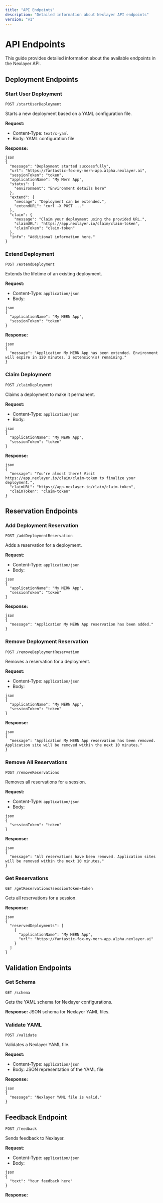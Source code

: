 ```yaml
---
title: "API Endpoints"
description: "Detailed information about Nexlayer API endpoints"
version: "v1"
---
```


# API Endpoints

This guide provides detailed information about the available endpoints in the Nexlayer API.

## Deployment Endpoints

### Start User Deployment

```
POST /startUserDeployment
```

Starts a new deployment based on a YAML configuration file.

**Request:**
- Content-Type: `text/x-yaml`
- Body: YAML configuration file

**Response:**
```
json
{
  "message": "Deployment started successfully",
  "url": "https://fantastic-fox-my-mern-app.alpha.nexlayer.ai",
  "sessionToken": "token",
  "applicationName": "My Mern App",
  "status": {
    "environment": "Environment details here"
  },
  "extend": {
    "message": "Deployment can be extended.",
    "extendURL": "curl -X POST ..."
  },
  "claim": {
    "message": "Claim your deployment using the provided URL.",
    "claimURL": "https://app.nexlayer.io/claim/claim-token",
    "claimToken": "claim-token"
  },
  "info": "Additional information here."
}
```

### Extend Deployment

```
POST /extendDeployment
```

Extends the lifetime of an existing deployment.

**Request:**
- Content-Type: `application/json`
- Body:
```
json
{
  "applicationName": "My MERN App",
  "sessionToken": "token"
}
```

**Response:**
```
json
{
  "message": "Application My MERN App has been extended. Environment will expire in 120 minutes. 2 extension(s) remaining."
}
```

### Claim Deployment

```
POST /claimDeployment
```

Claims a deployment to make it permanent.

**Request:**
- Content-Type: `application/json`
- Body:
```
json
{
  "applicationName": "My MERN App",
  "sessionToken": "token"
}
```

**Response:**
```
json
{
  "message": "You're almost there! Visit https://app.nexlayer.io/claim/claim-token to finalize your deployment.",
  "claimURL": "https://app.nexlayer.io/claim/claim-token",
  "claimToken": "claim-token"
}
```

## Reservation Endpoints

### Add Deployment Reservation

```
POST /addDeploymentReservation
```

Adds a reservation for a deployment.

**Request:**
- Content-Type: `application/json`
- Body:
```
json
{
  "applicationName": "My MERN App",
  "sessionToken": "token"
}
```

**Response:**
```
json
{
  "message": "Application My MERN App reservation has been added."
}
```

### Remove Deployment Reservation

```
POST /removeDeploymentReservation
```

Removes a reservation for a deployment.

**Request:**
- Content-Type: `application/json`
- Body:
```
json
{
  "applicationName": "My MERN App",
  "sessionToken": "token"
}
```

**Response:**
```
json
{
  "message": "Application My MERN App reservation has been removed. Application site will be removed within the next 10 minutes."
}
```

### Remove All Reservations

```
POST /removeReservations
```

Removes all reservations for a session.

**Request:**
- Content-Type: `application/json`
- Body:
```
json
{
  "sessionToken": "token"
}
```

**Response:**
```
json
{
  "message": "All reservations have been removed. Application sites will be removed within the next 10 minutes."
}
```

### Get Reservations

```
GET /getReservations?sessionToken=token
```

Gets all reservations for a session.

**Response:**
```
json
{
  "reservedDeployments": [
    {
      "applicationName": "My MERN App",
      "url": "https://fantastic-fox-my-mern-app.alpha.nexlayer.ai"
    }
  ]
}
```

## Validation Endpoints

### Get Schema

```
GET /schema
```

Gets the YAML schema for Nexlayer configurations.

**Response:**
JSON schema for Nexlayer YAML files.

### Validate YAML

```
POST /validate
```

Validates a Nexlayer YAML file.

**Request:**
- Content-Type: `application/json`
- Body: JSON representation of the YAML file

**Response:**
```
json
{
  "message": "Nexlayer YAML file is valid."
}
```

## Feedback Endpoint

```
POST /feedback
```

Sends feedback to Nexlayer.

**Request:**
- Content-Type: `application/json`
- Body:
```
json
{
  "text": "Your feedback here"
}
```

**Response:**
```